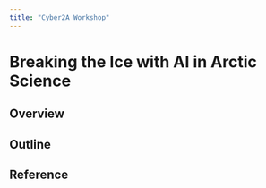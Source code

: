 ```yaml
---
title: "Cyber2A Workshop"
---
```


# Breaking the Ice with AI in Arctic Science 

## Overview

## Outline 

## Reference 